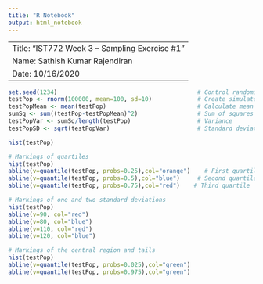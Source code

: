```yaml
---
title: "R Notebook"
output: html_notebook
---
```

----------------------------------------------------------------------------------
Title: "IST772 Week 3 – Sampling Exercise #1"
Name: Sathish Kumar Rajendiran
Date: 10/16/2020
-----------------------------------------------------------------------------------



```r
set.seed(1234)                                        # Control randomization
testPop <- rnorm(100000, mean=100, sd=10)             # Create simulated population 
testPopMean <- mean(testPop)                          # Calculate mean
sumSq <- sum((testPop-testPopMean)^2)                 # Sum of squares
testPopVar <- sumSq/length(testPop)                   # Variance
testPopSD <- sqrt(testPopVar)                         # Standard deviation
```

```r
hist(testPop)
```
```r
# Markings of quartiles
hist(testPop)                                           
abline(v=quantile(testPop, probs=0.25),col="orange")    # First quartile
abline(v=quantile(testPop, probs=0.5),col="blue")     # Second quartile
abline(v=quantile(testPop, probs=0.75),col="red")    # Third quartile

```
```r
# Markings of one and two standard deviations 
hist(testPop)
abline(v=90, col="red")
abline(v=80, col="blue")
abline(v=110, col="red") 
abline(v=120, col="blue")
```

```r
# Markings of the central region and tails 
hist(testPop)
abline(v=quantile(testPop, probs=0.025),col="green") 
abline(v=quantile(testPop, probs=0.975),col="green")

```


